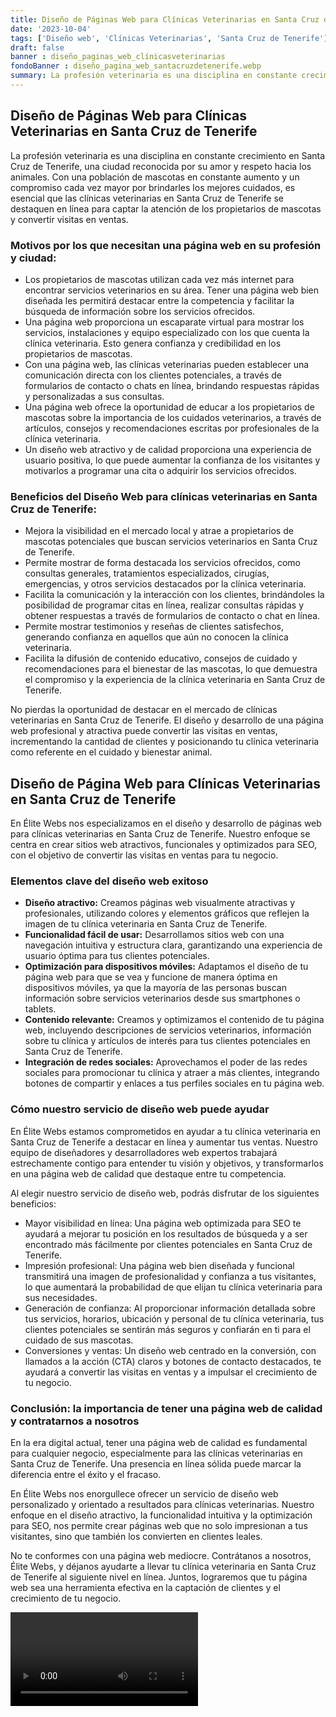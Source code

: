 ```yaml
---
title: Diseño de Páginas Web para Clínicas Veterinarias en Santa Cruz de Tenerife
date: '2023-10-04'
tags: ['Diseño web', 'Clínicas Veterinarias', 'Santa Cruz de Tenerife']
draft: false
banner : diseño_paginas_web_clínicasveterinarias
fondoBanner : diseño_pagina_web_santacruzdetenerife.webp
summary: La profesión veterinaria es una disciplina en constante crecimiento en Santa Cruz de Tenerife, una ciudad reconocida por su amor y respeto hacia los animales. Con una población de mascotas en constante aumento y un compromiso cada vez mayor por brindarles los mejores cuidados, es esencial que las clínicas veterinarias en Santa Cruz de Tenerife se destaquen en línea para captar la atención de los propietarios de mascotas y convertir visitas en ventas.
---
```


## Diseño de Páginas Web para Clínicas Veterinarias en Santa Cruz de Tenerife

La profesión veterinaria es una disciplina en constante crecimiento en Santa Cruz de Tenerife, una ciudad reconocida por su amor y respeto hacia los animales. Con una población de mascotas en constante aumento y un compromiso cada vez mayor por brindarles los mejores cuidados, es esencial que las clínicas veterinarias en Santa Cruz de Tenerife se destaquen en línea para captar la atención de los propietarios de mascotas y convertir visitas en ventas.

### Motivos por los que necesitan una página web en su profesión y ciudad:
- Los propietarios de mascotas utilizan cada vez más internet para encontrar servicios veterinarios en su área. Tener una página web bien diseñada les permitirá destacar entre la competencia y facilitar la búsqueda de información sobre los servicios ofrecidos.
- Una página web proporciona un escaparate virtual para mostrar los servicios, instalaciones y equipo especializado con los que cuenta la clínica veterinaria. Esto genera confianza y credibilidad en los propietarios de mascotas.
- Con una página web, las clínicas veterinarias pueden establecer una comunicación directa con los clientes potenciales, a través de formularios de contacto o chats en línea, brindando respuestas rápidas y personalizadas a sus consultas.
- Una página web ofrece la oportunidad de educar a los propietarios de mascotas sobre la importancia de los cuidados veterinarios, a través de artículos, consejos y recomendaciones escritas por profesionales de la clínica veterinaria.
- Un diseño web atractivo y de calidad proporciona una experiencia de usuario positiva, lo que puede aumentar la confianza de los visitantes y motivarlos a programar una cita o adquirir los servicios ofrecidos.

### Beneficios del Diseño Web para clínicas veterinarias en Santa Cruz de Tenerife:
- Mejora la visibilidad en el mercado local y atrae a propietarios de mascotas potenciales que buscan servicios veterinarios en Santa Cruz de Tenerife.
- Permite mostrar de forma destacada los servicios ofrecidos, como consultas generales, tratamientos especializados, cirugías, emergencias, y otros servicios destacados por la clínica veterinaria.
- Facilita la comunicación y la interacción con los clientes, brindándoles la posibilidad de programar citas en línea, realizar consultas rápidas y obtener respuestas a través de formularios de contacto o chat en línea.
- Permite mostrar testimonios y reseñas de clientes satisfechos, generando confianza en aquellos que aún no conocen la clínica veterinaria.
- Facilita la difusión de contenido educativo, consejos de cuidado y recomendaciones para el bienestar de las mascotas, lo que demuestra el compromiso y la experiencia de la clínica veterinaria en Santa Cruz de Tenerife.

No pierdas la oportunidad de destacar en el mercado de clínicas veterinarias en Santa Cruz de Tenerife. El diseño y desarrollo de una página web profesional y atractiva puede convertir las visitas en ventas, incrementando la cantidad de clientes y posicionando tu clínica veterinaria como referente en el cuidado y bienestar animal.

<GifSeo />

<Cta />

## Diseño de Página Web para Clínicas Veterinarias en Santa Cruz de Tenerife

En Élite Webs nos especializamos en el diseño y desarrollo de páginas web para clínicas veterinarias en Santa Cruz de Tenerife. Nuestro enfoque se centra en crear sitios web atractivos, funcionales y optimizados para SEO, con el objetivo de convertir las visitas en ventas para tu negocio.

### Elementos clave del diseño web exitoso

- **Diseño atractivo:** Creamos páginas web visualmente atractivas y profesionales, utilizando colores y elementos gráficos que reflejen la imagen de tu clínica veterinaria en Santa Cruz de Tenerife. 
- **Funcionalidad fácil de usar:** Desarrollamos sitios web con una navegación intuitiva y estructura clara, garantizando una experiencia de usuario óptima para tus clientes potenciales. 
- **Optimización para dispositivos móviles:** Adaptamos el diseño de tu página web para que se vea y funcione de manera óptima en dispositivos móviles, ya que la mayoría de las personas buscan información sobre servicios veterinarios desde sus smartphones o tablets.
- **Contenido relevante:** Creamos y optimizamos el contenido de tu página web, incluyendo descripciones de servicios veterinarios, información sobre tu clínica y artículos de interés para tus clientes potenciales en Santa Cruz de Tenerife.
- **Integración de redes sociales:** Aprovechamos el poder de las redes sociales para promocionar tu clínica y atraer a más clientes, integrando botones de compartir y enlaces a tus perfiles sociales en tu página web.

### Cómo nuestro servicio de diseño web puede ayudar

En Élite Webs estamos comprometidos en ayudar a tu clínica veterinaria en Santa Cruz de Tenerife a destacar en línea y aumentar tus ventas. Nuestro equipo de diseñadores y desarrolladores web expertos trabajará estrechamente contigo para entender tu visión y objetivos, y transformarlos en una página web de calidad que destaque entre tu competencia.

Al elegir nuestro servicio de diseño web, podrás disfrutar de los siguientes beneficios:

- Mayor visibilidad en línea: Una página web optimizada para SEO te ayudará a mejorar tu posición en los resultados de búsqueda y a ser encontrado más fácilmente por clientes potenciales en Santa Cruz de Tenerife. 
- Impresión profesional: Una página web bien diseñada y funcional transmitirá una imagen de profesionalidad y confianza a tus visitantes, lo que aumentará la probabilidad de que elijan tu clínica veterinaria para sus necesidades.
- Generación de confianza: Al proporcionar información detallada sobre tus servicios, horarios, ubicación y personal de tu clínica veterinaria, tus clientes potenciales se sentirán más seguros y confiarán en ti para el cuidado de sus mascotas.
- Conversiones y ventas: Un diseño web centrado en la conversión, con llamados a la acción (CTA) claros y botones de contacto destacados, te ayudará a convertir las visitas en ventas y a impulsar el crecimiento de tu negocio.

### Conclusión: la importancia de tener una página web de calidad y contratarnos a nosotros

En la era digital actual, tener una página web de calidad es fundamental para cualquier negocio, especialmente para las clínicas veterinarias en Santa Cruz de Tenerife. Una presencia en línea sólida puede marcar la diferencia entre el éxito y el fracaso.

En Élite Webs nos enorgullece ofrecer un servicio de diseño web personalizado y orientado a resultados para clínicas veterinarias. Nuestro enfoque en el diseño atractivo, la funcionalidad intuitiva y la optimización para SEO, nos permite crear páginas web que no solo impresionan a tus visitantes, sino que también los convierten en clientes leales.

No te conformes con una página web mediocre. Contrátanos a nosotros, Élite Webs, y déjanos ayudarte a llevar tu clínica veterinaria en Santa Cruz de Tenerife al siguiente nivel en línea. Juntos, lograremos que tu página web sea una herramienta efectiva en la captación de clientes y el crecimiento de tu negocio.

<Video />

<CtaBot job='Clínicas Veterinarias' city='Santa Cruz de Tenerife'/>

<Gmaps query='Santa Cruz de Tenerife+españa+maps' />